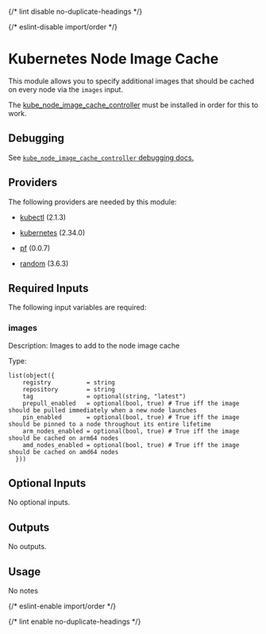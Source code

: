 
{/* lint disable no-duplicate-headings */}

{/* eslint-disable import/order */}
<ModuleHeader name="kube_node_image_cache" sourceHref="https://github.com/Panfactum/stack/tree/__PANFACTUM_VERSION_STABLE_25_04__/packages/infrastructure/kube_node_image_cache" status="stable" type="submodule"/>

# Kubernetes Node Image Cache

This module allows you to specify additional images that should be cached on every node via the `images` input.

The [kube\_node\_image\_cache\_controller](/docs/stable-25-04/reference/infrastructure-modules/direct/kubernetes/kube\_node\_image\_cache\_controller) must be installed in order for this to work.

## Debugging

See [`kube_node_image_cache_controller` debugging docs.](/docs/stable-25-04/reference/infrastructure-modules/direct/kubernetes/kube\_node\_image\_cache\_controller#debugging)

## Providers

The following providers are needed by this module:

- [kubectl](https://registry.terraform.io/providers/alekc/kubectl/2.1.3/docs) (2.1.3)

- [kubernetes](https://registry.terraform.io/providers/hashicorp/kubernetes/2.34.0/docs) (2.34.0)

- [pf](https://registry.terraform.io/providers/panfactum/pf/0.0.7/docs) (0.0.7)

- [random](https://registry.terraform.io/providers/hashicorp/random/3.6.3/docs) (3.6.3)

## Required Inputs

The following input variables are required:

### images

Description: Images to add to the node image cache

Type:

```hcl
list(object({
    registry          = string
    repository        = string
    tag               = optional(string, "latest")
    prepull_enabled   = optional(bool, true) # True iff the image should be pulled immediately when a new node launches
    pin_enabled       = optional(bool, true) # True iff the image should be pinned to a node throughout its entire lifetime
    arm_nodes_enabled = optional(bool, true) # True iff the image should be cached on arm64 nodes
    amd_nodes_enabled = optional(bool, true) # True iff the image should be cached on amd64 nodes
  }))
```

## Optional Inputs

No optional inputs.

## Outputs

No outputs.

## Usage

No notes

{/* eslint-enable import/order */}

{/* lint enable no-duplicate-headings */}
